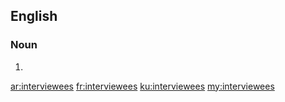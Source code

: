 ==English==

===Noun===
{{head|en|plural}}

# {{plural of|interviewee|lang=en}}

[[ar:interviewees]]
[[fr:interviewees]]
[[ku:interviewees]]
[[my:interviewees]]